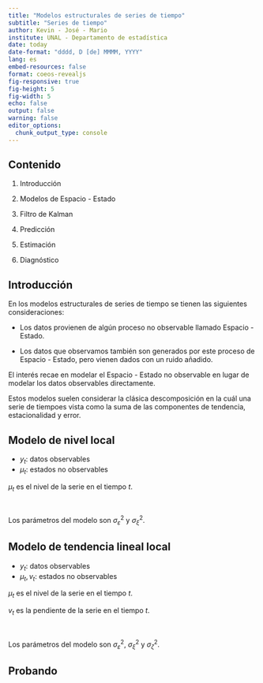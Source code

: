 ```yaml
---
title: "Modelos estructurales de series de tiempo"
subtitle: "Series de tiempo"
author: Kevin - José - Mario
institute: UNAL - Departamento de estadística
date: today
date-format: "dddd, D [de] MMMM, YYYY"
lang: es
embed-resources: false
format: coeos-revealjs
fig-responsive: true
fig-height: 5
fig-width: 5
echo: false
output: false
warning: false
editor_options: 
  chunk_output_type: console
---
```


## Contenido

1.  Introducción

2.  Modelos de Espacio - Estado

3.  Filtro de Kalman

4.  Predicción

5.  Estimación

6.  Diagnóstico

## Introducción

En los modelos estructurales de series de tiempo se tienen las siguientes consideraciones:

- Los datos provienen de algún proceso no observable llamado Espacio - Estado.

- Los datos que observamos también son generados por este proceso de Espacio - Estado, pero vienen dados con un ruido añadido.

El interés recae en modelar el Espacio - Estado no observable en lugar de modelar los datos observables directamente.

Estos modelos suelen considerar la clásica descomposición en la cuál una serie de tiempoes vista como la suma de las componentes de tendencia, estacionalidad y error.

## Modelo de nivel local

- $y_t:$ datos observables
- $\mu_t:$ estados no observables

\begin{aligned}
y_t & =\mu_t+\varepsilon_t & & \varepsilon_t \sim N\left(0, \sigma_{\varepsilon}^2\right) \\
\mu_{t+1} & =\mu_t+\xi_t & & \xi_t \sim N\left(0, \sigma_{\xi}^2\right)
\end{aligned}

$\mu_t$ es el nivel de la serie en el tiempo $t$. 

<br>

Los parámetros del modelo son $\sigma^2_\varepsilon$ y $\sigma^2_\xi$.

## Modelo de tendencia lineal local

- $y_t:$ datos observables
- $\mu_t, v_t:$ estados no observables

\begin{aligned}
y_t & =\mu_t+\varepsilon_t & & \varepsilon_t \sim N\left(0, \sigma_{\varepsilon}^2\right) \\
\mu_{t+1} & =\mu_t+\nu_t+\xi_t & & \xi_t \sim N\left(0, \sigma_{\xi}^2\right) \\
\nu_{t+1} & =\nu_t+\zeta_t & & \zeta_t \sim N\left(0, \sigma_\zeta^2\right)
\end{aligned}

$\mu_t$ es el nivel de la serie en el tiempo $t$. 

$v_t$ es la pendiente de la serie en el tiempo $t$. 

<br>

Los parámetros del modelo son $\sigma^2_\varepsilon$, $\sigma^2_\xi$ y $\sigma^2_\zeta$.

## Probando